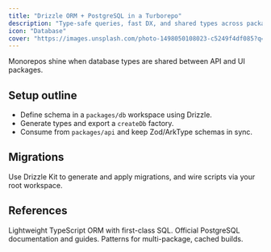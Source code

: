 ```yaml
---
title: "Drizzle ORM + PostgreSQL in a Turborepo"
description: "Type-safe queries, fast DX, and shared types across packages."
icon: "Database"
cover: "https://images.unsplash.com/photo-1498050108023-c5249f4df085?q=80&w=1600&auto=format&fit=crop"
---
```


<Callout type="note">
Monorepos shine when database types are shared between API and UI packages.
</Callout>

## Setup outline

- Define schema in a `packages/db` workspace using Drizzle.
- Generate types and export a `createDb` factory.
- Consume from `packages/api` and keep Zod/ArkType schemas in sync.

## Migrations

Use Drizzle Kit to generate and apply migrations, and wire scripts via your root workspace.

## References

<Cards>
  <Card title="Drizzle ORM" href="https://orm.drizzle.team">
    Lightweight TypeScript ORM with first-class SQL.
  </Card>
  <Card title="PostgreSQL Docs" href="https://www.postgresql.org/docs/">
    Official PostgreSQL documentation and guides.
  </Card>
  <Card title="Turborepo Handbook" href="https://turbo.build/repo/docs">
    Patterns for multi-package, cached builds.
  </Card>
</Cards>


